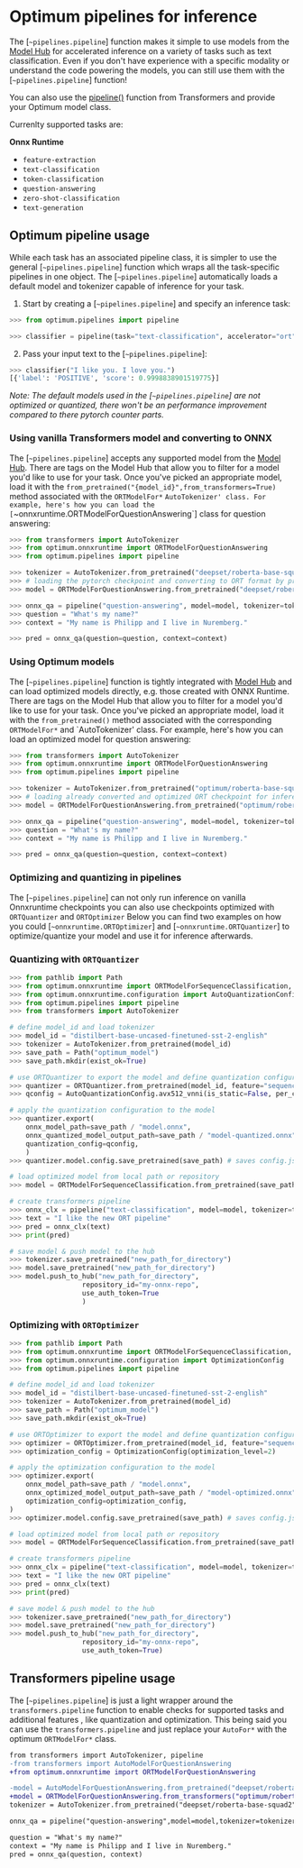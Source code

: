 <!--Copyright 2022 The HuggingFace Team. All rights reserved.

Licensed under the Apache License, Version 2.0 (the "License"); you may not use this file except in compliance with
the License. You may obtain a copy of the License at

http://www.apache.org/licenses/LICENSE-2.0

Unless required by applicable law or agreed to in writing, software distributed under the License is distributed on
an "AS IS" BASIS, WITHOUT WARRANTIES OR CONDITIONS OF ANY KIND, either express or implied. See the License for the
specific language governing permissions and limitations under the License.
-->

# Optimum pipelines for inference

The [`~pipelines.pipeline`] function makes it simple to use models from the [Model Hub](https://huggingface.co/models) for accelerated inference on a variety of tasks such as text classification.
Even if you don't have experience with a specific modality or understand the code powering the models, you can still use them with the [`~pipelines.pipeline`] function!

<Tip>

You can also use the [pipeline()](https://huggingface.co/docs/transformers/main/en/main_classes/pipelines#pipelines) function from Transformers and provide your Optimum model class.

</Tip>

Currenlty supported tasks are:

**Onnx Runtime**

* `feature-extraction`
* `text-classification`
* `token-classification`
* `question-answering`
* `zero-shot-classification`
* `text-generation`

## Optimum pipeline usage

While each task has an associated pipeline class, it is simpler to use the general [`~pipelines.pipeline`] function which wraps all the task-specific pipelines in one object. 
The [`~pipelines.pipeline`] automatically loads a default model and tokenizer capable of inference for your task. 

1. Start by creating a [`~pipelines.pipeline`] and specify an inference task:

```python
>>> from optimum.pipelines import pipeline

>>> classifier = pipeline(task="text-classification", accelerator="ort")

```

2. Pass your input text to the [`~pipelines.pipeline`]:

```python
>>> classifier("I like you. I love you.")
[{'label': 'POSITIVE', 'score': 0.9998838901519775}]
```

_Note: The default models used in the [`~pipelines.pipeline`] are not optimized or quantized, there won't be an performance improvement compared to there pytorch counter parts._

### Using vanilla Transformers model and converting to ONNX

The [`~pipelines.pipeline`] accepts any supported model from the [Model Hub](https://huggingface.co/models). 
There are tags on the Model Hub that allow you to filter for a model you'd like to use for your task. 
Once you've picked an appropriate model, load it with the `from_pretrained("{model_id}",from_transformers=True)` method associated with the `ORTModelFor*` 
`AutoTokenizer' class. For example, here's how you can load the [`~onnxruntime.ORTModelForQuestionAnswering`] class for question answering:

```python
>>> from transformers import AutoTokenizer
>>> from optimum.onnxruntime import ORTModelForQuestionAnswering
>>> from optimum.pipelines import pipeline

>>> tokenizer = AutoTokenizer.from_pretrained("deepset/roberta-base-squad2")
>>> # loading the pytorch checkpoint and converting to ORT format by providing the from_transformers=True parameter
>>> model = ORTModelForQuestionAnswering.from_pretrained("deepset/roberta-base-squad2",from_transformers=True)

>>> onnx_qa = pipeline("question-answering", model=model, tokenizer=tokenizer)
>>> question = "What's my name?"
>>> context = "My name is Philipp and I live in Nuremberg."

>>> pred = onnx_qa(question=question, context=context)
```

### Using Optimum models

The [`~pipelines.pipeline`] function is tightly integrated with [Model Hub](https://huggingface.co/models) and can load optimized models directly, e.g. those created with ONNX Runtime. 
There are tags on the Model Hub that allow you to filter for a model you'd like to use for your task. 
Once you've picked an appropriate model, load it with the `from_pretrained()` method associated with the corresponding `ORTModelFor*`
and `AutoTokenizer' class. For example, here's how you can load an optimized model for question answering:

```python
>>> from transformers import AutoTokenizer
>>> from optimum.onnxruntime import ORTModelForQuestionAnswering
>>> from optimum.pipelines import pipeline

>>> tokenizer = AutoTokenizer.from_pretrained("optimum/roberta-base-squad2")
>>> # loading already converted and optimized ORT checkpoint for inference
>>> model = ORTModelForQuestionAnswering.from_pretrained("optimum/roberta-base-squad2")

>>> onnx_qa = pipeline("question-answering", model=model, tokenizer=tokenizer)
>>> question = "What's my name?"
>>> context = "My name is Philipp and I live in Nuremberg."

>>> pred = onnx_qa(question=question, context=context)
```


### Optimizing and quantizing in pipelines

The [`~pipelines.pipeline`] can not only run inference on vanilla Onnxruntime checkpoints you can also use checkpoints optimized with `ORTQuantizer` and `ORTOptimizer`
Below you can find two examples on how you could [`~onnxruntime.ORTOptimizer`] and [`~onnxruntime.ORTQuantizer`] to optimize/quantize your model and use it for inference afterwards.

### Quantizing with `ORTQuantizer`

```python
>>> from pathlib import Path
>>> from optimum.onnxruntime import ORTModelForSequenceClassification, ORTQuantizer
>>> from optimum.onnxruntime.configuration import AutoQuantizationConfig
>>> from optimum.pipelines import pipeline
>>> from transformers import AutoTokenizer

# define model_id and load tokenizer
>>> model_id = "distilbert-base-uncased-finetuned-sst-2-english"
>>> tokenizer = AutoTokenizer.from_pretrained(model_id)
>>> save_path = Path("optimum_model")
>>> save_path.mkdir(exist_ok=True)

# use ORTQuantizer to export the model and define quantization configuration
>>> quantizer = ORTQuantizer.from_pretrained(model_id, feature="sequence-classification")
>>> qconfig = AutoQuantizationConfig.avx512_vnni(is_static=False, per_channel=True)

# apply the quantization configuration to the model
>>> quantizer.export(
    onnx_model_path=save_path / "model.onnx",
    onnx_quantized_model_output_path=save_path / "model-quantized.onnx",
    quantization_config=qconfig,
    )
>>> quantizer.model.config.save_pretrained(save_path) # saves config.json 

# load optimized model from local path or repository
>>> model = ORTModelForSequenceClassification.from_pretrained(save_path,file_name="model-quantized.onnx")

# create transformers pipeline
>>> onnx_clx = pipeline("text-classification", model=model, tokenizer=tokenizer)
>>> text = "I like the new ORT pipeline"
>>> pred = onnx_clx(text)
>>> print(pred)

# save model & push model to the hub
>>> tokenizer.save_pretrained("new_path_for_directory")
>>> model.save_pretrained("new_path_for_directory")
>>> model.push_to_hub("new_path_for_directory",
                  repository_id="my-onnx-repo",
                  use_auth_token=True
                  )
```

### Optimizing with `ORTOptimizer`

```python
>>> from pathlib import Path
>>> from optimum.onnxruntime import ORTModelForSequenceClassification, ORTOptimizer
>>> from optimum.onnxruntime.configuration import OptimizationConfig
>>> from optimum.pipelines import pipeline

# define model_id and load tokenizer
>>> model_id = "distilbert-base-uncased-finetuned-sst-2-english"
>>> tokenizer = AutoTokenizer.from_pretrained(model_id)
>>> save_path = Path("optimum_model")
>>> save_path.mkdir(exist_ok=True)

# use ORTOptimizer to export the model and define quantization configuration
>>> optimizer = ORTOptimizer.from_pretrained(model_id, feature="sequence-classification")
>>> optimization_config = OptimizationConfig(optimization_level=2)

# apply the optimization configuration to the model
>>> optimizer.export(
    onnx_model_path=save_path / "model.onnx",
    onnx_optimized_model_output_path=save_path / "model-optimized.onnx",
    optimization_config=optimization_config,
)
>>> optimizer.model.config.save_pretrained(save_path) # saves config.json 

# load optimized model from local path or repository
>>> model = ORTModelForSequenceClassification.from_pretrained(save_path,file_name="model-optimized.onnx")

# create transformers pipeline
>>> onnx_clx = pipeline("text-classification", model=model, tokenizer=tokenizer)
>>> text = "I like the new ORT pipeline"
>>> pred = onnx_clx(text)
>>> print(pred)

# save model & push model to the hub
>>> tokenizer.save_pretrained("new_path_for_directory")
>>> model.save_pretrained("new_path_for_directory")
>>> model.push_to_hub("new_path_for_directory",
                  repository_id="my-onnx-repo",
                  use_auth_token=True)
```

## Transformers pipeline usage

The [`~pipelines.pipeline`] is just a light wrapper around the `transformers.pipeline` function to enable checks for supported tasks and additional features
, like quantization and optimization. This being said you can use the `transformers.pipeline` and just replace your `AutoFor*` with the optimum 
 `ORTModelFor*` class. 

```diff
from transformers import AutoTokenizer, pipeline
-from transformers import AutoModelForQuestionAnswering
+from optimum.onnxruntime import ORTModelForQuestionAnswering

-model = AutoModelForQuestionAnswering.from_pretrained("deepset/roberta-base-squad2")
+model = ORTModelForQuestionAnswering.from_transformers("optimum/roberta-base-squad2")
tokenizer = AutoTokenizer.from_pretrained("deepset/roberta-base-squad2")

onnx_qa = pipeline("question-answering",model=model,tokenizer=tokenizer)

question = "What's my name?"
context = "My name is Philipp and I live in Nuremberg."
pred = onnx_qa(question, context)
```
